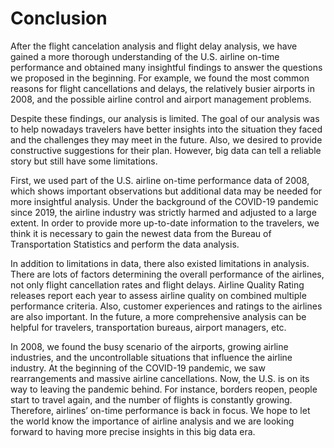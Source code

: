 # Conclusion

After the flight cancelation analysis and flight delay analysis, we have gained a more thorough understanding of the U.S. airline on-time performance and obtained many insightful findings to answer the questions we proposed in the beginning. For example, we found the most common reasons for flight cancellations and delays, the relatively busier airports in 2008, and the possible airline control and airport management problems.

Despite these findings, our analysis is limited. The goal of our analysis was to help nowadays travelers have better insights into the situation they faced and the challenges they may meet in the future. Also, we desired to provide constructive suggestions for their plan. However, big data can tell a reliable story but still have some limitations. 

First, we used part of the U.S. airline on-time performance data of 2008, which shows important observations but additional data may be needed for more insightful analysis. Under the background of the COVID-19 pandemic since 2019, the airline industry was strictly harmed and adjusted to a large extent. In order to provide more up-to-date information to the travelers, we think it is necessary to gain the newest data from the Bureau of Transportation Statistics and perform the data analysis. 

In addition to limitations in data, there also existed limitations in analysis. There are lots of factors determining the overall performance of the airlines, not only flight cancellation rates and flight delays. Airline Quality Rating releases report each year to assess airline quality on combined multiple performance criteria. Also, customer experiences and ratings to the airlines are also important. In the future, a more comprehensive analysis can be helpful for travelers, transportation bureaus, airport managers, etc. 

In 2008, we found the busy scenario of the airports, growing airline industries, and the uncontrollable situations that influence the airline industry. At the beginning of the COVID-19 pandemic, we saw rearrangements and massive airline cancellations. Now, the U.S. is on its way to leaving the pandemic behind. For instance, borders reopen, people start to travel again, and the number of flights is constantly growing. Therefore, airlines’ on-time performance is back in focus. We hope to let the world know the importance of airline analysis and we are looking forward to having more precise insights in this big data era.